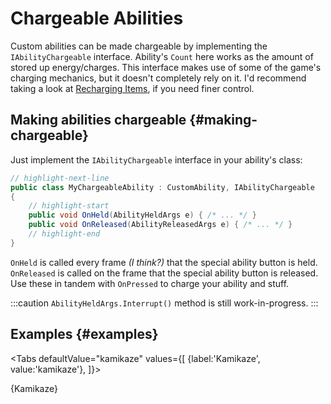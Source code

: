 # Chargeable Abilities

Custom abilities can be made chargeable by implementing the `IAbilityChargeable` interface. Ability's `Count` here works as the amount of stored up energy/charges. This interface makes use of some of the game's charging mechanics, but it doesn't completely rely on it. I'd recommend taking a look at [Recharging Items](../recharging-items.mdx), if you need finer control.


## Making abilities chargeable {#making-chargeable}

Just implement the `IAbilityChargeable` interface in your ability's class:

```csharp title="MyChargeableAbility.cs"
// highlight-next-line
public class MyChargeableAbility : CustomAbility, IAbilityChargeable
{
    // highlight-start
    public void OnHeld(AbilityHeldArgs e) { /* ... */ }
    public void OnReleased(AbilityReleasedArgs e) { /* ... */ }
    // highlight-end
}
```

`OnHeld` is called every frame *(I think?)* that the special ability button is held. `OnReleased` is called on the frame that the special ability button is released. Use these in tandem with `OnPressed` to charge your ability and stuff.

:::caution
`AbilityHeldArgs.Interrupt()` method is still work-in-progress.
:::

## Examples {#examples}



<Tabs defaultValue="kamikaze"
  values={[
    {label:'Kamikaze', value:'kamikaze'},
  ]}>
<TabItem value="kamikaze">

<CodeSnippet>{Kamikaze}</CodeSnippet>

</TabItem>
</Tabs>
